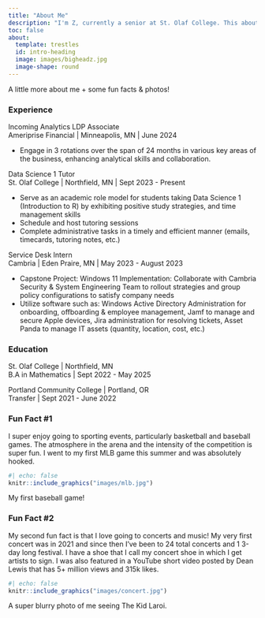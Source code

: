 ```yaml
---
title: "About Me"
description: "I'm Z, currently a senior at St. Olaf College. This about me page is to share some things that I've done regarding my work experience, school, and fun things! Scroll down to skip the *boring stuff* and learn some cool things about me!"
toc: false
about:
  template: trestles
  id: intro-heading
  image: images/bigheadz.jpg
  image-shape: round
---
```

A little more about me + some fun facts & photos!

:::{#intro-heading}

### Experience

Incoming Analytics LDP Associate <br> Ameriprise Financial \| Minneapolis, MN \| June 2024

-   Engage in 3 rotations over the span of 24 months in various key areas of the business, enhancing analytical skills and collaboration.

Data Science 1 Tutor <br> St. Olaf College \| Northfield, MN \| Sept 2023 - Present <br>

-   Serve as an academic role model for students taking Data Science 1 (Introduction to R) by exhibiting positive study strategies, and time management skills
-   Schedule and host tutoring sessions
-   Complete administrative tasks in a timely and efficient manner (emails, timecards, tutoring notes, etc.)

Service Desk Intern <br> Cambria \| Eden Praire, MN \| May 2023 - August 2023 <br>

-   Capstone Project: Windows 11 Implementation: Collaborate with Cambria Security & System Engineering Team to rollout strategies and group policy configurations to satisfy company needs
-   Utilize software such as: Windows Active Directory Administration for onboarding, offboarding & employee management, Jamf to manage and secure Apple devices, Jira administration for resolving tickets, Asset Panda to manage IT assets (quantity, location, cost, etc.)

### Education

St. Olaf College \| Northfield, MN <br> 
B.A in Mathematics \| Sept 2022 - May 2025

Portland Community College \| 
Portland, OR <br> Transfer \| Sept 2021 - June 2022
:::

### Fun Fact #1

I super enjoy going to sporting events, particularly basketball and baseball games. The atmosphere in the arena and the intensity of the competition is super fun. I went to my first MLB game this summer and was absolutely hooked.

:::{.column-margin}
```r
#| echo: false
knitr::include_graphics("images/mlb.jpg")
```
::: {.center-text .extra-small-text .dark-gray-text .topbr}
My first baseball game!
:::
:::

### Fun Fact #2

My second fun fact is that I love going to concerts and music! My very first concert was in 2021 and since then I've been to 24 total concerts and 1 3-day long festival. I have a shoe that I call my concert shoe in which I get artists to sign. I was also featured in a YouTube short video posted by Dean Lewis that has 5+ million views and 315k likes.

:::{.column-margin}
```r
#| echo: false
knitr::include_graphics("images/concert.jpg")
```
::: {.center-text .extra-small-text .dark-gray-text .topbr}
A super blurry photo of me seeing The Kid Laroi.
:::
:::
